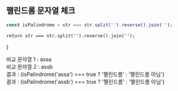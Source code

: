 
## 팰린드롬 문자열 체크

```js
const isPalindrome = str === str.split('').reverse().join('');
```

    return str === str.split('').reverse().join('');
}

비교 문자열 1 : assa <br/>
비교 문자열 2 : assb <br/>
결과 : {isPalindrome('assa') === true ? '팰린드롬' : '팰린드롬 아님'} <br/>
결과 : {isPalindrome('assb') === true ? '팰린드롬' : '팰린드롬 아님'}